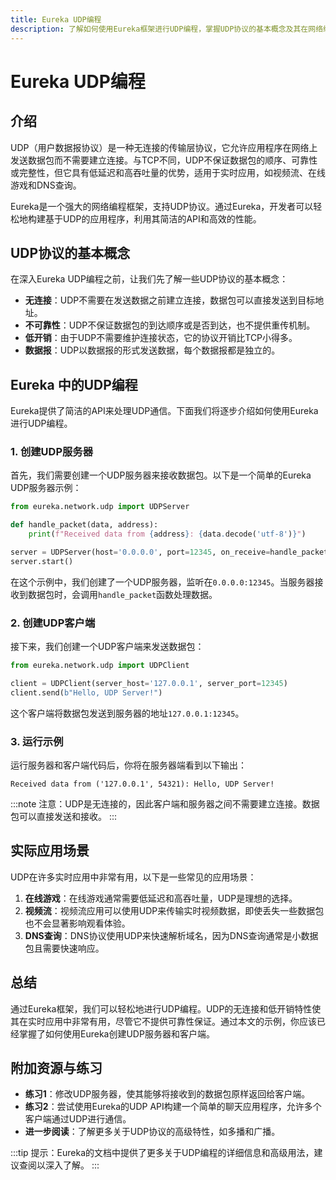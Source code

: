 ```yaml
---
title: Eureka UDP编程
description: 了解如何使用Eureka框架进行UDP编程，掌握UDP协议的基本概念及其在网络编程中的应用。
---
```


# Eureka UDP编程

## 介绍

UDP（用户数据报协议）是一种无连接的传输层协议，它允许应用程序在网络上发送数据包而不需要建立连接。与TCP不同，UDP不保证数据包的顺序、可靠性或完整性，但它具有低延迟和高吞吐量的优势，适用于实时应用，如视频流、在线游戏和DNS查询。

Eureka是一个强大的网络编程框架，支持UDP协议。通过Eureka，开发者可以轻松地构建基于UDP的应用程序，利用其简洁的API和高效的性能。

## UDP协议的基本概念

在深入Eureka UDP编程之前，让我们先了解一些UDP协议的基本概念：

- **无连接**：UDP不需要在发送数据之前建立连接，数据包可以直接发送到目标地址。
- **不可靠性**：UDP不保证数据包的到达顺序或是否到达，也不提供重传机制。
- **低开销**：由于UDP不需要维护连接状态，它的协议开销比TCP小得多。
- **数据报**：UDP以数据报的形式发送数据，每个数据报都是独立的。

## Eureka 中的UDP编程

Eureka提供了简洁的API来处理UDP通信。下面我们将逐步介绍如何使用Eureka进行UDP编程。

### 1. 创建UDP服务器

首先，我们需要创建一个UDP服务器来接收数据包。以下是一个简单的Eureka UDP服务器示例：

```python
from eureka.network.udp import UDPServer

def handle_packet(data, address):
    print(f"Received data from {address}: {data.decode('utf-8')}")

server = UDPServer(host='0.0.0.0', port=12345, on_receive=handle_packet)
server.start()
```

在这个示例中，我们创建了一个UDP服务器，监听在`0.0.0.0:12345`。当服务器接收到数据包时，会调用`handle_packet`函数处理数据。

### 2. 创建UDP客户端

接下来，我们创建一个UDP客户端来发送数据包：

```python
from eureka.network.udp import UDPClient

client = UDPClient(server_host='127.0.0.1', server_port=12345)
client.send(b"Hello, UDP Server!")
```

这个客户端将数据包发送到服务器的地址`127.0.0.1:12345`。

### 3. 运行示例

运行服务器和客户端代码后，你将在服务器端看到以下输出：

```
Received data from ('127.0.0.1', 54321): Hello, UDP Server!
```

:::note
注意：UDP是无连接的，因此客户端和服务器之间不需要建立连接。数据包可以直接发送和接收。
:::

## 实际应用场景

UDP在许多实时应用中非常有用，以下是一些常见的应用场景：

1. **在线游戏**：在线游戏通常需要低延迟和高吞吐量，UDP是理想的选择。
2. **视频流**：视频流应用可以使用UDP来传输实时视频数据，即使丢失一些数据包也不会显著影响观看体验。
3. **DNS查询**：DNS协议使用UDP来快速解析域名，因为DNS查询通常是小数据包且需要快速响应。

## 总结

通过Eureka框架，我们可以轻松地进行UDP编程。UDP的无连接和低开销特性使其在实时应用中非常有用，尽管它不提供可靠性保证。通过本文的示例，你应该已经掌握了如何使用Eureka创建UDP服务器和客户端。

## 附加资源与练习

- **练习1**：修改UDP服务器，使其能够将接收到的数据包原样返回给客户端。
- **练习2**：尝试使用Eureka的UDP API构建一个简单的聊天应用程序，允许多个客户端通过UDP进行通信。
- **进一步阅读**：了解更多关于UDP协议的高级特性，如多播和广播。

:::tip
提示：Eureka的文档中提供了更多关于UDP编程的详细信息和高级用法，建议查阅以深入了解。
:::